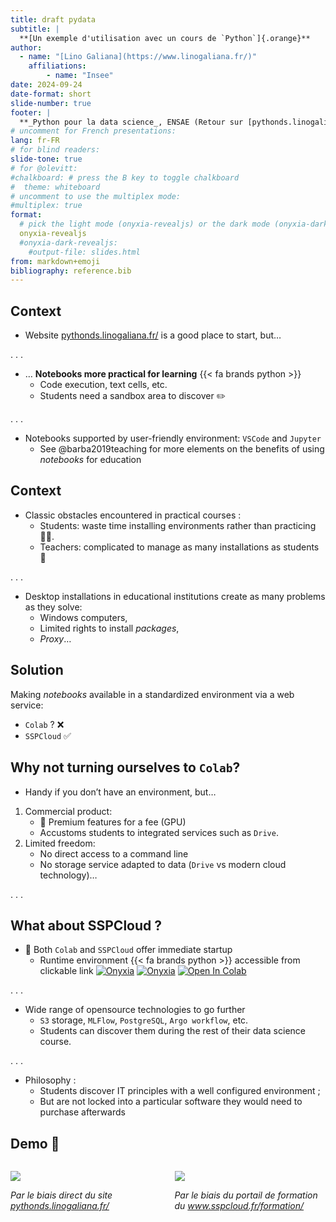 ```yaml
---
title: draft pydata
subtitle: |
  **[Un exemple d'utilisation avec un cours de `Python`]{.orange}**
author:   
  - name: "[Lino Galiana](https://www.linogaliana.fr/)"
    affiliations:
        - name: "Insee"
date: 2024-09-24
date-format: short
slide-number: true
footer: |
  **_Python pour la data science_, ENSAE (Retour sur [pythonds.linogaliana.fr](https://pythonds.linogaliana.fr/))**
# uncomment for French presentations:
lang: fr-FR
# for blind readers:
slide-tone: true
# for @olevitt:
#chalkboard: # press the B key to toggle chalkboard
#  theme: whiteboard
# uncomment to use the multiplex mode:
#multiplex: true
format:
  # pick the light mode (onyxia-revealjs) or the dark mode (onyxia-dark-revealjs)
  onyxia-revealjs
  #onyxia-dark-revealjs:
    #output-file: slides.html
from: markdown+emoji
bibliography: reference.bib
---
```



## Context

* Website [pythonds.linogaliana.fr/](https://pythonds.linogaliana.fr/) is a good place to start, but...

. . .

* ... [**Notebooks more practical for learning**]{.orange} {{< fa brands python >}}
    + Code execution, text cells, etc.
    + Students need a sandbox area to discover ✏️

. . .

* Notebooks supported by user-friendly environment: `VSCode` and `Jupyter`
    + See @barba2019teaching for more elements on the benefits of using _notebooks_ for education

## Context {.smaller}

- Classic obstacles encountered in practical courses : 
    + Students: waste time installing environments rather than practicing 😵‍💫.
    + Teachers: complicated to manage as many installations as students 🤔

. . .

- Desktop installations in educational institutions create as many problems as they solve:
    + Windows computers,
    + Limited rights to install _packages_,
    + _Proxy_...




::: {.callout-tip}
## Solution

Making _notebooks_ available
in a standardized environment via a web service:


+ `Colab` ? ❌
+ `SSPCloud` ✅

:::

## Why not turning ourselves to `Colab`?

- Handy if you don't have an environment, but...

::: {.incremental}
1. Commercial product:
    * 💸 Premium features for a fee (GPU)
    * Accustoms students to integrated services such as `Drive`.
2. Limited freedom:
    * No direct access to a command line
    * No storage service adapted to data (`Drive` vs modern cloud technology)...
:::

. . .

## What about SSPCloud ? {.smaller}

* 🚀 Both `Colab` and `SSPCloud` offer immediate startup
  + Runtime environment {{< fa brands python >}} accessible from clickable link 
<a href="https://datalab.sspcloud.fr/launcher/ide/vscode-python?autoLaunch=true&amp;onyxia.friendlyName=%C2%AB02_pandas_intro%C2%BB&amp;init.personalInit=%C2%ABhttps%3A%2F%2Fraw.githubusercontent.com%2Flinogaliana%2Fpython-datascientist%2Fmaster%2Fsspcloud%2Finit-vscode.sh%C2%BB&amp;init.personalInitArgs=%C2%ABmanipulation%2002_pandas_intro%C2%BB&amp;security.allowlist.enabled=false" target="_blank" rel="noopener" data-original-href="https://datalab.sspcloud.fr/launcher/ide/vscode-python?autoLaunch=true&amp;onyxia.friendlyName=%C2%AB02_pandas_intro%C2%BB&amp;init.personalInit=%C2%ABhttps%3A%2F%2Fraw.githubusercontent.com%2Flinogaliana%2Fpython-datascientist%2Fmaster%2Fsspcloud%2Finit-vscode.sh%C2%BB&amp;init.personalInitArgs=%C2%ABmanipulation%2002_pandas_intro%C2%BB&amp;security.allowlist.enabled=false"><img src="https://img.shields.io/badge/SSP%20Cloud-Tester_avec_VSCode-blue?logo=visualstudiocode&amp;logoColor=blue" alt="Onyxia"></a>
<a href="https://datalab.sspcloud.fr/launcher/ide/jupyter-python?autoLaunch=true&amp;onyxia.friendlyName=%C2%AB02_pandas_intro%C2%BB&amp;init.personalInit=%C2%ABhttps%3A%2F%2Fraw.githubusercontent.com%2Flinogaliana%2Fpython-datascientist%2Fmaster%2Fsspcloud%2Finit-jupyter.sh%C2%BB&amp;init.personalInitArgs=%C2%ABmanipulation%2002_pandas_intro%C2%BB&amp;security.allowlist.enabled=false" target="_blank" rel="noopener" data-original-href="https://datalab.sspcloud.fr/launcher/ide/jupyter-python?autoLaunch=true&amp;onyxia.friendlyName=%C2%AB02_pandas_intro%C2%BB&amp;init.personalInit=%C2%ABhttps%3A%2F%2Fraw.githubusercontent.com%2Flinogaliana%2Fpython-datascientist%2Fmaster%2Fsspcloud%2Finit-jupyter.sh%C2%BB&amp;init.personalInitArgs=%C2%ABmanipulation%2002_pandas_intro%C2%BB&amp;security.allowlist.enabled=false"><img src="https://img.shields.io/badge/SSP%20Cloud-Tester_avec_Jupyter-orange?logo=Jupyter&amp;logoColor=orange" alt="Onyxia"></a>
<a href="https://colab.research.google.com/github/linogaliana/python-datascientist-notebooks/blob/main//notebooks/manipulation/02_pandas_intro.ipynb" target="_blank" rel="noopener" data-original-href="https://colab.research.google.com/github/linogaliana/python-datascientist-notebooks/blob/main//notebooks/manipulation/02_pandas_intro.ipynb"><img src="https://colab.research.google.com/assets/colab-badge.svg" alt="Open In Colab"></a>

. . .

- Wide range of opensource technologies to go further
  - `S3` storage, `MLFlow`, `PostgreSQL`, `Argo workflow`, etc.
  - Students can discover them during the rest of their data science course.

. . .

- Philosophy :
  - Students discover IT principles with a well configured environment ;
  - But are not locked into a particular software they would need to purchase afterwards

## Demo 🚀 {.smaller}

:::: {.columns}

::: {.column width="50%"}
[![](pandaqr2.png)](https://pythonds.linogaliana.fr/content/manipulation/02_pandas_intro.html)

_Par le biais direct du site [pythonds.linogaliana.fr/](https://pythonds.linogaliana.fr/content/manipulation/02_pandas_intro.html)_
:::

::: {.column width="50%"}
[![](onyxiaqr2.png)](https://www.sspcloud.fr/formation)

_Par le biais du portail de formation du [www.sspcloud.fr/formation/](https://www.sspcloud.fr/formation)_

:::

::::



